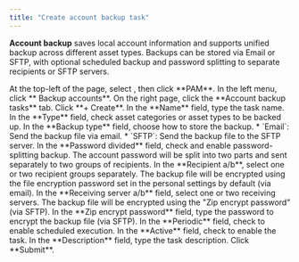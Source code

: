 ```yaml
---
title: "Create account backup task"
---
```


**Account backup** saves local account information and supports unified backup across different asset types. Backups can be stored via Email or SFTP, with optional scheduled backup and password splitting to separate recipients or SFTP servers.

<Steps>

<Step>
At the top-left of the page, select <Icon icon="bars" />, then click <Icon icon="shield-alt" /> **PAM**.
</Step>

<Step>
In the left menu, click **<Icon icon="download" /> Backup accounts**.
</Step>

<Step>
On the right page, click the **Account backup tasks** tab.
</Step>

<Step>
Click **+ Create**.
</Step>

<Step>
In the **Name** field, type the task name.
</Step>

<Step>
In the **Type** field, check asset categories or asset types to be backed up.
</Step>

<Step>
In the **Backup type** field, choose how to store the backup.
* `Email`: Send the backup file via email.
* `SFTP`:  Send the backup file to the SFTP server. <Icon icon="xpack" /> 
</Step>

<Step>
In the **Password divided** field, check and enable password-splitting backup. The account password will be split into two parts and sent separately to two groups of recipients.
</Step>

<Step>
In the **Recipient a/b**, select one or two recipient groups separately. The backup file will be encrypted using the file encryption password set in the personal settings by default (via email).
</Step>

<Step>
In the **Receiving server a/b** field, select one or two receiving servers. The backup file will be encrypted using the "Zip encrypt password" (via SFTP).
</Step>

<Step>
In the **Zip encrypt password** field, type the password to encrypt the backup file (via SFTP).
</Step>

<Step>
In the **Periodic** field, check to enable scheduled execution.
</Step>

<Step>
In the **Active** field, check to enable the task.
</Step>

<Step>
In the **Description** field, type the task description.
</Step>

<Step>
Click **Submit**.
</Step>

</Steps>